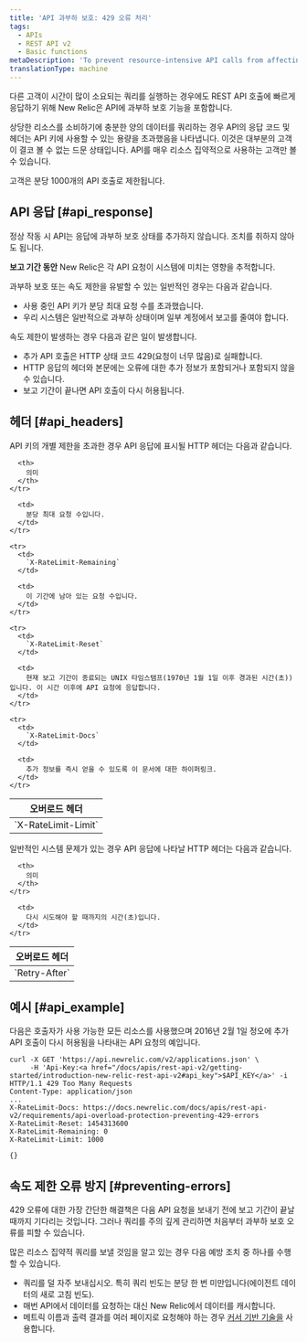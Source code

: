 ```yaml
---
title: 'API 과부하 보호: 429 오류 처리'
tags:
  - APIs
  - REST API v2
  - Basic functions
metaDescription: 'To prevent resource-intensive API calls from affecting other customers'' API calls, New Relic''s REST API includes overload protection.'
translationType: machine
---
```


다른 고객이 시간이 많이 소요되는 쿼리를 실행하는 경우에도 REST API 호출에 빠르게 응답하기 위해 New Relic은 API에 과부하 보호 기능을 포함합니다.

상당한 리소스를 소비하기에 충분한 양의 데이터를 쿼리하는 경우 API의 응답 코드 및 헤더는 API 키에 사용할 수 있는 용량을 초과했음을 나타냅니다. 이것은 대부분의 고객이 결코 볼 수 없는 드문 상태입니다. API를 매우 리소스 집약적으로 사용하는 고객만 볼 수 있습니다.

고객은 분당 1000개의 API 호출로 제한됩니다.

## API 응답 [#api_response]

정상 작동 시 API는 응답에 과부하 보호 상태를 추가하지 않습니다. 조치를 취하지 않아도 됩니다.

**보고 기간 동안** New Relic은 각 API 요청이 시스템에 미치는 영향을 추적합니다.

과부하 보호 또는 속도 제한을 유발할 수 있는 일반적인 경우는 다음과 같습니다.

* 사용 중인 API 키가 분당 최대 요청 수를 초과했습니다.
* 우리 시스템은 일반적으로 과부하 상태이며 일부 계정에서 보고를 줄여야 합니다.

속도 제한이 발생하는 경우 다음과 같은 일이 발생합니다.

* 추가 API 호출은 HTTP 상태 코드 429(요청이 너무 많음)로 실패합니다.
* HTTP 응답의 헤더와 본문에는 오류에 대한 추가 정보가 포함되거나 포함되지 않을 수 있습니다.
* 보고 기간이 끝나면 API 호출이 다시 허용됩니다.

## 헤더 [#api_headers]

API 키의 개별 제한을 초과한 경우 API 응답에 표시될 HTTP 헤더는 다음과 같습니다.

<table>
  <thead>
    <tr>
      <th>
        오버로드 헤더
      </th>

      <th>
        의미
      </th>
    </tr>
  </thead>

  <tbody>
    <tr>
      <td>
        `X-RateLimit-Limit`
      </td>

      <td>
        분당 최대 요청 수입니다.
      </td>
    </tr>

    <tr>
      <td>
        `X-RateLimit-Remaining`
      </td>

      <td>
        이 기간에 남아 있는 요청 수입니다.
      </td>
    </tr>

    <tr>
      <td>
        `X-RateLimit-Reset`
      </td>

      <td>
        현재 보고 기간이 종료되는 UNIX 타임스탬프(1970년 1월 1일 이후 경과된 시간(초))입니다. 이 시간 이후에 API 요청에 응답합니다.
      </td>
    </tr>

    <tr>
      <td>
        `X-RateLimit-Docs`
      </td>

      <td>
        추가 정보를 즉시 얻을 수 있도록 이 문서에 대한 하이퍼링크.
      </td>
    </tr>
  </tbody>
</table>

일반적인 시스템 문제가 있는 경우 API 응답에 나타날 HTTP 헤더는 다음과 같습니다.

<table>
  <thead>
    <tr>
      <th style={{ width: "400px" }}>
        오버로드 헤더
      </th>

      <th>
        의미
      </th>
    </tr>
  </thead>

  <tbody>
    <tr>
      <td id="overload-reset">
        `Retry-After`
      </td>

      <td>
        다시 시도해야 할 때까지의 시간(초)입니다.
      </td>
    </tr>
  </tbody>
</table>

## 예시 [#api_example]

다음은 호출자가 사용 가능한 모든 리소스를 사용했으며 2016년 2월 1일 정오에 추가 API 호출이 다시 허용됨을 나타내는 API 요청의 예입니다.

```
curl -X GET 'https://api.newrelic.com/v2/applications.json' \
     -H 'Api-Key:<a href="/docs/apis/rest-api-v2/getting-started/introduction-new-relic-rest-api-v2#api_key">$API_KEY</a>' -i
HTTP/1.1 429 Too Many Requests
Content-Type: application/json
...
X-RateLimit-Docs: https://docs.newrelic.com/docs/apis/rest-api-v2/requirements/api-overload-protection-preventing-429-errors
X-RateLimit-Reset: 1454313600
X-RateLimit-Remaining: 0
X-RateLimit-Limit: 1000

{}
```

## 속도 제한 오류 방지 [#preventing-errors]

429 오류에 대한 가장 간단한 해결책은 다음 API 요청을 보내기 전에 보고 기간이 끝날 때까지 기다리는 것입니다. 그러나 쿼리를 주의 깊게 관리하면 처음부터 과부하 보호 오류를 피할 수 있습니다.

많은 리소스 집약적 쿼리를 보낼 것임을 알고 있는 경우 다음 예방 조치 중 하나를 수행할 수 있습니다.

* 쿼리를 덜 자주 보내십시오. 특히 쿼리 빈도는 분당 한 번 미만입니다(에이전트 데이터의 새로 고침 빈도).
* 매번 API에서 데이터를 요청하는 대신 New Relic에서 데이터를 캐시합니다.
* 메트릭 이름과 출력 결과를 여러 페이지로 요청해야 하는 경우 [커서 기반 기술을](/docs/apis/rest-api-v2/requirements/pagination-api-output#metric_name_cursor_paging) 사용합니다.